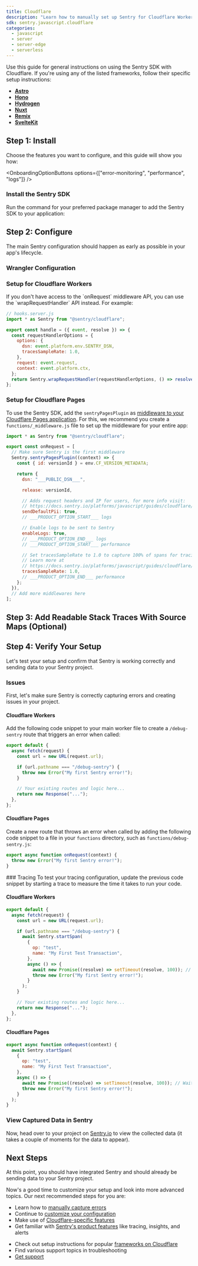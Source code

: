 ```yaml
---
title: Cloudflare
description: "Learn how to manually set up Sentry for Cloudflare Workers and Cloudflare Pages and capture your first errors."
sdk: sentry.javascript.cloudflare
categories:
  - javascript
  - server
  - server-edge
  - serverless
---
```


Use this guide for general instructions on using the Sentry SDK with Cloudflare. If you're using any of the listed frameworks, follow their specific setup instructions:

- **[Astro](frameworks/astro/)**
- **[Hono](frameworks/hono/)**
- **[Hydrogen](frameworks/hydrogen-react-router/)**
- **[Nuxt](frameworks/nuxt/)**
- **[Remix](frameworks/remix/)**
- **[SvelteKit](frameworks/sveltekit/)**

<PlatformContent includePath="getting-started-prerequisites" />

## Step 1: Install

Choose the features you want to configure, and this guide will show you how:

<OnboardingOptionButtons
  options={["error-monitoring", "performance", "logs"]}
/>

<PlatformContent includePath="getting-started-features-expandable" />

### Install the Sentry SDK

Run the command for your preferred package manager to add the Sentry SDK to your application:

<PlatformContent includePath="getting-started-install" />

## Step 2: Configure

The main Sentry configuration should happen as early as possible in your app's lifecycle.

### Wrangler Configuration

<PlatformContent includePath="getting-started-config" />

### Setup for Cloudflare Workers

<PlatformContent
  includePath="getting-started-config"
  platform="javascript.cloudflare.workers"
/>

<Expandable title="Don't have access to onRequest?">
If you don't have access to the `onRequest` middleware API, you can use the `wrapRequestHandler` API instead. For example:

```javascript
// hooks.server.js
import * as Sentry from "@sentry/cloudflare";

export const handle = ({ event, resolve }) => {
  const requestHandlerOptions = {
    options: {
      dsn: event.platform.env.SENTRY_DSN,
      tracesSampleRate: 1.0,
    },
    request: event.request,
    context: event.platform.ctx,
  };
  return Sentry.wrapRequestHandler(requestHandlerOptions, () => resolve(event));
};
```

</Expandable>

### Setup for Cloudflare Pages

To use the Sentry SDK, add the `sentryPagesPlugin` as [middleware to your Cloudflare Pages application](https://developers.cloudflare.com/pages/functions/middleware/).
For this, we recommend you create a `functions/_middleware.js` file to set up the middleware for your entire app:

```javascript {filename:functions/_middleware.js}
import * as Sentry from "@sentry/cloudflare";

export const onRequest = [
  // Make sure Sentry is the first middleware
  Sentry.sentryPagesPlugin((context) => {
    const { id: versionId } = env.CF_VERSION_METADATA;

    return {
      dsn: "___PUBLIC_DSN___",

      release: versionId,

      // Adds request headers and IP for users, for more info visit:
      // https://docs.sentry.io/platforms/javascript/guides/cloudflare/configuration/options/#sendDefaultPii
      sendDefaultPii: true,
      // ___PRODUCT_OPTION_START___ logs

      // Enable logs to be sent to Sentry
      enableLogs: true,
      // ___PRODUCT_OPTION_END___ logs
      // ___PRODUCT_OPTION_START___ performance

      // Set tracesSampleRate to 1.0 to capture 100% of spans for tracing.
      // Learn more at
      // https://docs.sentry.io/platforms/javascript/guides/cloudflare/configuration/options/#tracesSampleRate
      tracesSampleRate: 1.0,
      // ___PRODUCT_OPTION_END___ performance
    };
  }),
  // Add more middlewares here
];
```

## Step 3: Add Readable Stack Traces With Source Maps (Optional)

<PlatformContent includePath="getting-started-sourcemaps-short-version" />

## Step 4: Verify Your Setup

Let's test your setup and confirm that Sentry is working correctly and sending data to your Sentry project.

### Issues

First, let's make sure Sentry is correctly capturing errors and creating issues in your project.

#### Cloudflare Workers

Add the following code snippet to your main worker file to create a `/debug-sentry` route that triggers an error when called:

```javascript {filename:index.js}
export default {
  async fetch(request) {
    const url = new URL(request.url);

    if (url.pathname === "/debug-sentry") {
      throw new Error("My first Sentry error!");
    }

    // Your existing routes and logic here...
    return new Response("...");
  },
};
```

#### Cloudflare Pages

Create a new route that throws an error when called by adding the following code snippet to a file in your `functions` directory, such as `functions/debug-sentry.js`:

```javascript {filename:debug-sentry.js}
export async function onRequest(context) {
  throw new Error("My first Sentry error!");
}
```

<OnboardingOption optionId="performance">
### Tracing
To test your tracing configuration, update the previous code snippet by starting a trace to measure the time it takes to run your code.

#### Cloudflare Workers

```javascript {filename:index.js}
export default {
  async fetch(request) {
    const url = new URL(request.url);

    if (url.pathname === "/debug-sentry") {
      await Sentry.startSpan(
        {
          op: "test",
          name: "My First Test Transaction",
        },
        async () => {
          await new Promise((resolve) => setTimeout(resolve, 100)); // Wait for 100ms
          throw new Error("My first Sentry error!");
        }
      );
    }

    // Your existing routes and logic here...
    return new Response("...");
  },
};
```

#### Cloudflare Pages

```javascript {filename:debug-sentry.js}
export async function onRequest(context) {
  await Sentry.startSpan(
    {
      op: "test",
      name: "My First Test Transaction",
    },
    async () => {
      await new Promise((resolve) => setTimeout(resolve, 100)); // Wait for 100ms
      throw new Error("My first Sentry error!");
    }
  );
}
```

</OnboardingOption>

### View Captured Data in Sentry

Now, head over to your project on [Sentry.io](https://sentry.io) to view the collected data (it takes a couple of moments for the data to appear).

<PlatformContent includePath="getting-started-verify-locate-data" />

## Next Steps

At this point, you should have integrated Sentry and should already be sending data to your Sentry project.

Now's a good time to customize your setup and look into more advanced topics. Our next recommended steps for you are:

- Learn how to [manually capture errors](/platforms/javascript/guides/cloudflare/usage/)
- Continue to [customize your configuration](/platforms/javascript/guides/cloudflare/configuration/)
- Make use of [Cloudflare-specific features](/platforms/javascript/guides/cloudflare/features)
- Get familiar with [Sentry's product features](/product) like tracing, insights, and alerts

<Expandable permalink={false} title="Are you having problems setting up the SDK?">

- Check out setup instructions for popular [frameworks on Cloudflare](/platforms/javascript/guides/cloudflare/frameworks/)
- Find various support topics in <PlatformLink to="/troubleshooting">troubleshooting</PlatformLink>
- [Get support](https://sentry.zendesk.com/hc/en-us/)

</Expandable>
